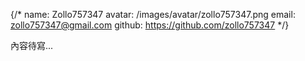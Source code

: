 {/*
name: Zollo757347
avatar: /images/avatar/zollo757347.png
email: zollo757347@gmail.com
github: https://github.com/zollo757347
*/}

內容待寫...